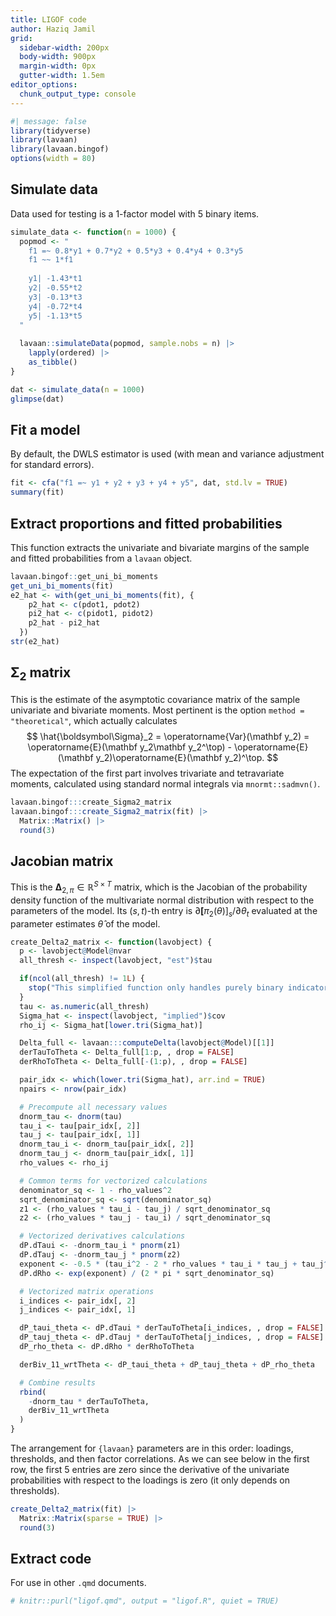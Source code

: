 ```yaml
---
title: LIGOF code
author: Haziq Jamil
grid:
  sidebar-width: 200px
  body-width: 900px
  margin-width: 0px
  gutter-width: 1.5em
editor_options: 
  chunk_output_type: console
---
```


```r
#| message: false
library(tidyverse)    
library(lavaan)
library(lavaan.bingof)  
options(width = 80)
```

## Simulate data

Data used for testing is a 1-factor model with 5 binary items.

```r
simulate_data <- function(n = 1000) {
  popmod <- "
    f1 =~ 0.8*y1 + 0.7*y2 + 0.5*y3 + 0.4*y4 + 0.3*y5
    f1 ~~ 1*f1
  
    y1| -1.43*t1
    y2| -0.55*t2
    y3| -0.13*t3
    y4| -0.72*t4
    y5| -1.13*t5
  " 
  
  lavaan::simulateData(popmod, sample.nobs = n) |>
    lapply(ordered) |>
    as_tibble()
}

dat <- simulate_data(n = 1000)
glimpse(dat)
```

## Fit a model

By default, the DWLS estimator is used (with mean and variance adjustment for standard errors).

```r
fit <- cfa("f1 =~ y1 + y2 + y3 + y4 + y5", dat, std.lv = TRUE)
summary(fit)
```

## Extract proportions and fitted probabilities

This function extracts the univariate and bivariate margins of the sample and fitted probabilities from a `lavaan` object.

```r
lavaan.bingof::get_uni_bi_moments
get_uni_bi_moments(fit)
e2_hat <- with(get_uni_bi_moments(fit), {
    p2_hat <- c(pdot1, pdot2)
    pi2_hat <- c(pidot1, pidot2)
    p2_hat - pi2_hat
  })
str(e2_hat)
```

## $\boldsymbol\Sigma_2$ matrix

This is the estimate of the asymptotic covariance matrix of the sample univariate and bivariate moments.
Most pertinent is the option `method = "theoretical"`, which actually calculates
$$
\hat{\boldsymbol\Sigma}_2 
= \operatorname{Var}(\mathbf y_2) 
= \operatorname{E}(\mathbf y_2\mathbf y_2^\top) - \operatorname{E}(\mathbf y_2)\operatorname{E}(\mathbf y_2)^\top.
$$
The expectation of the first part involves trivariate and tetravariate moments, calculated using standard normal integrals via `mnormt::sadmvn()`.

```r
lavaan.bingof:::create_Sigma2_matrix
lavaan.bingof:::create_Sigma2_matrix(fit) |>
  Matrix::Matrix() |>
  round(3)
```

## Jacobian matrix

This is the $\boldsymbol\Delta_{2,\pi} \in \mathbb R^{S \times T}$ matrix, which is the Jacobian of the probability density function of the multivariate normal distribution with respect to the parameters of the model. 
Its $(s, t)$-th entry is $\partial \boldsymbol[\pi_2(\theta)]_s / \partial\theta_t$ evaluated at the parameter estimates $\hat\theta$ of the model.

```r
create_Delta2_matrix <- function(lavobject) {
  p <- lavobject@Model@nvar
  all_thresh <- inspect(lavobject, "est")$tau

  if(ncol(all_thresh) != 1L) {
    stop("This simplified function only handles purely binary indicators (1 threshold per variable).")
  }
  tau <- as.numeric(all_thresh)
  Sigma_hat <- inspect(lavobject, "implied")$cov
  rho_ij <- Sigma_hat[lower.tri(Sigma_hat)]

  Delta_full <- lavaan:::computeDelta(lavobject@Model)[[1]]
  derTauToTheta <- Delta_full[1:p, , drop = FALSE]
  derRhoToTheta <- Delta_full[-(1:p), , drop = FALSE]

  pair_idx <- which(lower.tri(Sigma_hat), arr.ind = TRUE)
  npairs <- nrow(pair_idx)

  # Precompute all necessary values
  dnorm_tau <- dnorm(tau)
  tau_i <- tau[pair_idx[, 2]]
  tau_j <- tau[pair_idx[, 1]]
  dnorm_tau_i <- dnorm_tau[pair_idx[, 2]]
  dnorm_tau_j <- dnorm_tau[pair_idx[, 1]]
  rho_values <- rho_ij

  # Common terms for vectorized calculations
  denominator_sq <- 1 - rho_values^2
  sqrt_denominator_sq <- sqrt(denominator_sq)
  z1 <- (rho_values * tau_i - tau_j) / sqrt_denominator_sq
  z2 <- (rho_values * tau_j - tau_i) / sqrt_denominator_sq

  # Vectorized derivatives calculations
  dP.dTaui <- -dnorm_tau_i * pnorm(z1)
  dP.dTauj <- -dnorm_tau_j * pnorm(z2)
  exponent <- -0.5 * (tau_i^2 - 2 * rho_values * tau_i * tau_j + tau_j^2) / denominator_sq
  dP.dRho <- exp(exponent) / (2 * pi * sqrt_denominator_sq)

  # Vectorized matrix operations
  i_indices <- pair_idx[, 2]
  j_indices <- pair_idx[, 1]

  dP_taui_theta <- dP.dTaui * derTauToTheta[i_indices, , drop = FALSE]
  dP_tauj_theta <- dP.dTauj * derTauToTheta[j_indices, , drop = FALSE]
  dP_rho_theta <- dP.dRho * derRhoToTheta

  derBiv_11_wrtTheta <- dP_taui_theta + dP_tauj_theta + dP_rho_theta

  # Combine results
  rbind(
    -dnorm_tau * derTauToTheta,
    derBiv_11_wrtTheta
  )
}
```

The arrangement for `{lavaan}` parameters are in this order: loadings, thresholds, and then factor correlations. 
As we can see below in the first row, the first 5 entries are zero since the derivative of the univariate probabilities with respect to the loadings is zero (it only depends on thresholds).

```r
create_Delta2_matrix(fit) |> 
  Matrix::Matrix(sparse = TRUE) |>
  round(3)
```

## Extract code

For use in other `.qmd` documents.

```r
# knitr::purl("ligof.qmd", output = "ligof.R", quiet = TRUE)
```


